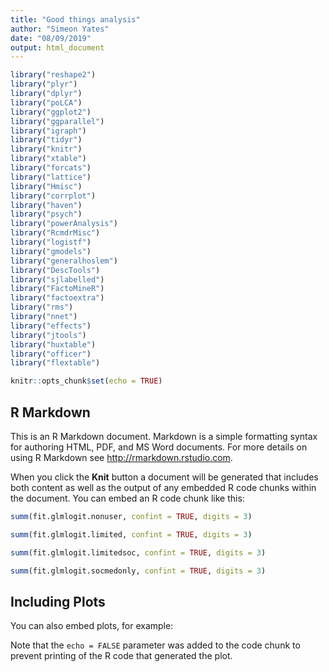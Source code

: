 ```yaml
---
title: "Good things analysis"
author: "Simeon Yates"
date: "08/09/2019"
output: html_document
---
```


```r
library("reshape2")
library("plyr")
library("dplyr")
library("poLCA")
library("ggplot2")
library("ggparallel")
library("igraph")
library("tidyr")
library("knitr")
library("xtable")
library("forcats")
library("lattice")
library("Hmisc")
library("corrplot")
library("haven")
library("psych")
library("powerAnalysis")
library("RcmdrMisc")
library("logistf")
library("gmodels")
library("generalhoslem")
library("DescTools")
library("sjlabelled")
library("FactoMineR")
library("factoextra")
library("rms")
library("nnet")
library("effects")
library("jtools")
library("huxtable")
library("officer")
library("flextable")

knitr::opts_chunk$set(echo = TRUE)

```

## R Markdown

This is an R Markdown document. Markdown is a simple formatting syntax for authoring HTML, PDF, and MS Word documents. For more details on using R Markdown see <http://rmarkdown.rstudio.com>.

When you click the **Knit** button a document will be generated that includes both content as well as the output of any embedded R code chunks within the document. You can embed an R code chunk like this:

```r
summ(fit.glmlogit.nonuser, confint = TRUE, digits = 3)
```
```r
summ(fit.glmlogit.limited, confint = TRUE, digits = 3)
```
```r
summ(fit.glmlogit.limitedsoc, confint = TRUE, digits = 3)
```
```r
summ(fit.glmlogit.socmedonly, confint = TRUE, digits = 3)
```
## Including Plots

You can also embed plots, for example:


Note that the `echo = FALSE` parameter was added to the code chunk to prevent printing of the R code that generated the plot.

